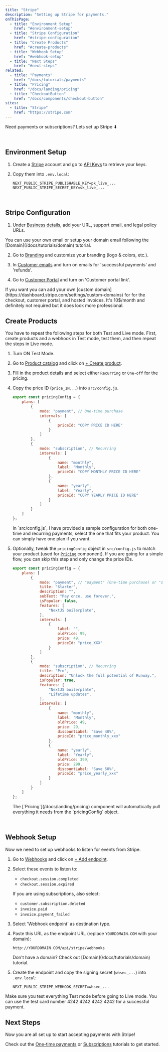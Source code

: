 ```yaml
---
title: "Stripe"
description: "Setting up Stripe for payments."
onThisPage:
  - title: "Environment Setup"
    href: "#environment-setup"
  - title: "Stripe Configuration"
    href: "#stripe-configuration"
  - title: "Create Products"
    href: "#create-products"
  - title: "Webhook Setup"
    href: "#webhook-setup"
  - title: "Next Steps"
    href: "#next-steps"
related:
  - title: "Payments"
    href: "/docs/tutorials/payments"
  - title: "Pricing"
    href: "/docs/landing/pricing"
  - title: "CheckoutButton"
    href: "/docs/components/checkout-button"
sites:
  - title: "Stripe"
    href: "https://stripe.com"
---
```


Need payments or subscriptions? Lets set up Stripe ⬇︎

<br />

## Environment Setup

<div id="environment-setup" />

1. Create a [Stripe](https://stripe.com/login) account and go to [API Keys](https://dashboard.stripe.com/apikeys) to retrieve your keys.

2. Copy them into `.env.local`:

    ```.env.local
    NEXT_PUBLIC_STRIPE_PUBLISHABLE_KEY=pk_live_...
    NEXT_PUBLIC_STRIPE_SECRET_KEY=sk_live_...
    ```


<br />

<div id="stripe-configuration" />

## Stripe Configuration

1. Under [Business details](https://dashboard.stripe.com/settings/business-details), add your URL, support email, and legal policy URLs.

<Tip>
    You can use your own email or setup your domain email following the [Domain](/docs/tutorials/domain) tutorial.
</Tip>

2. Go to [Branding](https://dashboard.stripe.com/settings/branding) and customize your branding (logo & colors, etc.).

3. In [Customer emails](https://dashboard.stripe.com/settings/emails) and turn on emails for 'successful payments' and 'refunds'.

4. Go to [Customer Portal](https://dashboard.stripe.com/settings/billing/portal) and turn on 'Customer portal link'.

<Callout>
    If you want you can add your own [custom domain](https://dashboard.stripe.com/settings/custom-domains) for for the checkout, customer portal, and hosted invoices.
    It's 10$/month and definitely not required but it does look more professional.
</Callout>

<br />

<div id="create-products" />

## Create Products

You have to repeat the following steps for both Test and Live mode. First, create products and a webhook in Test mode,
test them, and then repeat the steps in Live mode.

1. Turn ON Test Mode.

2. Go to [Product catalog](https://dashboard.stripe.com/test/products) and click on [+ Create product](https://dashboard.stripe.com/test/products?active=true&create=product&source=product_list).

3. Fill in the product details and select either `Recurring` or `One-off` for the pricing.

4. Copy the price ID (`price_1N...`) into `src/config.js`.

    ```javascript
    export const pricingConfig = {
        plans: [
            {
                mode: "payment", // One-time purchase
                intervals: [
                    {
                        priceId: "COPY PRICE ID HERE"
                    }
                ]
            },
            {
                mode: "subscription", // Recurring
                intervals: [
                    {
                        name: "monthly",
                        label: "Monthly",
                        priceId: "COPY MONTHLY PRICE ID HERE"
                    },
                    {
                        name: "yearly",
                        label: "Yearly",
                        priceId: "COPY YEARLY PRICE ID HERE"
                    }
                ]
            }
        ]
    };
    ```

    <Tip>
        In `src/config.js`, I have provided a sample configuration for both one-time and recurring payments, select the one that fits your product.
        You can simply have one plan if you want.
    </Tip>

5. Optionally, tweak the `pricingConfig` object in `src/config.js` to match your product (used for [`Pricing`](/docs/landing/pricing) component).
If you are going for a simple flow, you can skip this step and only change the price IDs.

    ```javascript
    export const pricingConfig = {
        plans: [
            {
                mode: "payment", // "payment" (One-time purchase) or "subscription" (Recurring)
                title: "Starter",
                description: "",
                subText: "Pay once, use forever.",
                isPopular: false,
                features: [
                    "NextJS boilerplate",
                ],
                intervals: [
                    {
                        label: "",
                        oldPrice: 99,
                        price: 49,
                        priceId: "price_XXX"
                    }
                ]
            },
            {
                mode: "subscription", // Recurring
                title: "Pro",
                description: "Unlock the full potential of Runway.",
                isPopular: true,
                features: [
                    "NextJS boilerplate",
                    "Lifetime updates",
                ],
                intervals: [
                    {
                        name: "monthly",
                        label: "Monthly",
                        oldPrice: 49,
                        price: 29,
                        discountLabel: "Save 40%",
                        priceId: "price_monthly_xxx"
                    },
                    {
                        name: "yearly",
                        label: "Yearly",
                        oldPrice: 399,
                        price: 299,
                        discountLabel: "Save 50%",
                        priceId: "price_yearly_xxx"
                    }
                ]
            }
        ]
    };
    ```

    <Callout>
        The [`Pricing`](/docs/landing/pricing) component will automatically pull everything it needs from the `pricingConfig` object.
    </Callout>

<br />

<div id="webhook-setup" />

## Webhook Setup

Now we need to set up webhooks to listen for events from Stripe.

1. Go to [Webhooks](https://dashboard.stripe.com/test/workbench/webhooks) and click on [+ Add endpoint](https://dashboard.stripe.com/test/workbench/webhooks/create).

2. Select these events to listen to:

    - `checkout.session.completed`
    - `checkout.session.expired`

    If you are using subscriptions, also select:
    - `customer.subscription.deleted`
    - `invoice.paid`
    - `invoice.payment_failed`

3. Select 'Webhook endpoint' as destination type.

4. Paste this URL as the endpoint URL (replace `YOURDOMAIN.COM` with your domain):

    ```plaintext
    http://YOURDOMAIN.COM/api/stripe/webhooks
    ```

    <Tip>
        Don't have a domain? Check out [Domain](/docs/tutorials/domain) tutorial.
    </Tip>

5. Create the endpoint and copy the signing secret (`whsec_...`) into `.env.local`:

    ```.env.local
    NEXT_PUBLIC_STRIPE_WEBHOOK_SECRET=whsec_...
    ```

<Caution>
    Make sure you test everything Test mode before going to Live mode. You can use the test card number 4242 4242 4242 4242 for a successful payment.
</Caution>

<br />

<div id="next-steps" />

## Next Steps
Now you are all set up to start accepting payments with Stripe!

Check out the [One-time payments](/docs/tutorials/one-time-payments) or [Subscriptions](/docs/tutorials/subscriptions) tutorials to get started.






